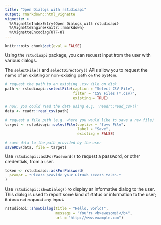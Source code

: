 ```yaml
---
title: "Open Dialogs with rstudioapi"
output: rmarkdown::html_vignette
vignette: >
  %\VignetteIndexEntry{Open Dialogs with rstudioapi}
  %\VignetteEngine{knitr::rmarkdown}
  %\VignetteEncoding{UTF-8}
---
```


```r
knitr::opts_chunk$set(eval = FALSE)
```

Using the `rstudioapi` package, you can request input from the user with various dialogs.

The `selectFile()` and `selectDirectory()` APIs allow you to request the name of an existing or non-existing path on the system.

```r
# request the path to an existing .csv file on disk
path <- rstudioapi::selectFile(caption = "Select CSV File",
                               filter = "CSV Files (*.csv)",
                               existing = TRUE)

# now, you could read the data using e.g. 'readr::read_csv()'
data <- readr::read_csv(path)

# request a file path (e.g. where you would like to save a new file)
target <- rstudioapi::selectFile(caption = "Save File",
                                 label = "Save",
                                 existing = FALSE)

# save data to the path provided by the user
saveRDS(data, file = target)
```

Use `rstudioapi::askForPassword()` to request a password, or other credentials, from a user.

```r
token <- rstudioapi::askForPassword(
  prompt = "Please provide your GitHub access token."
)
```

Use `rstudioapi::showDialog()` to display an informative dialog to the user. This dialog is used to report some kind of status or information to the user; it does not request any input.

```r
rstudioapi::showDialog(title = "Hello, world!",
                       message = "You're <b>awesome!</b>",
                       url = "http://www.example.com")
```
